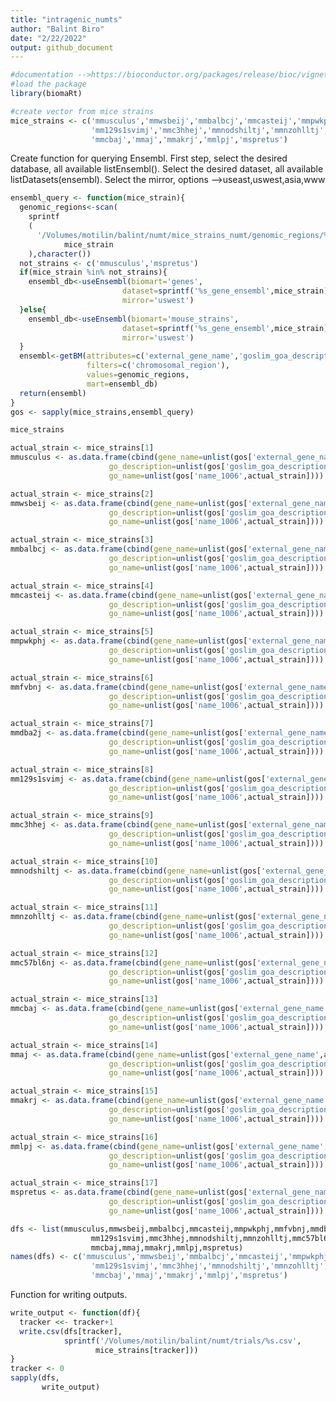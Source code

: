 ```yaml
---
title: "intragenic_numts"
author: "Balint Biro"
date: "2/22/2022"
output: github_document
---
```

```r
#documentation -->https://bioconductor.org/packages/release/bioc/vignettes/biomaRt/inst/doc/accessing_ensembl.html
#load the package
library(biomaRt)
```
```r
#create vector from mice strains
mice_strains <- c('mmusculus','mmwsbeij','mmbalbcj','mmcasteij','mmpwkphj','mmfvbnj','mmdba2j',
                  'mm129s1svimj','mmc3hhej','mmnodshiltj','mmnzohlltj','mmc57bl6nj',
                  'mmcbaj','mmaj','mmakrj','mmlpj','mspretus')
```
Create function for querying Ensembl.
First step, select the desired database, all available listEnsembl().
Select the desired dataset, all available listDatasets(ensembl).
Select the mirror, options -->useast,uswest,asia,www
```r
ensembl_query <- function(mice_strain){
  genomic_regions<-scan(
    sprintf
    (
      '/Volumes/motilin/balint/numt/mice_strains_numt/genomic_regions/%s_gene_ensembl.txt',
            mice_strain
    ),character())
  not_strains <- c('mmusculus','mspretus')
  if(mice_strain %in% not_strains){
    ensembl_db<-useEnsembl(biomart='genes',
                         dataset=sprintf('%s_gene_ensembl',mice_strain),
                         mirror='uswest')
  }else{
    ensembl_db<-useEnsembl(biomart='mouse_strains',
                         dataset=sprintf('%s_gene_ensembl',mice_strain),
                         mirror='uswest')
  }
  ensembl<-getBM(attributes=c('external_gene_name','goslim_goa_description','name_1006'),
                 filters=c('chromosomal_region'),
                 values=genomic_regions,
                 mart=ensembl_db)
  return(ensembl)
}
gos <- sapply(mice_strains,ensembl_query)
```
```r
mice_strains
```

```r
actual_strain <- mice_strains[1]
mmusculus <- as.data.frame(cbind(gene_name=unlist(gos['external_gene_name',actual_strain]),
                      go_description=unlist(gos['goslim_goa_description',actual_strain]),
                      go_name=unlist(gos['name_1006',actual_strain])))

actual_strain <- mice_strains[2]
mmwsbeij <- as.data.frame(cbind(gene_name=unlist(gos['external_gene_name',actual_strain]),
                      go_description=unlist(gos['goslim_goa_description',actual_strain]),
                      go_name=unlist(gos['name_1006',actual_strain])))

actual_strain <- mice_strains[3]
mmbalbcj <- as.data.frame(cbind(gene_name=unlist(gos['external_gene_name',actual_strain]),
                      go_description=unlist(gos['goslim_goa_description',actual_strain]),
                      go_name=unlist(gos['name_1006',actual_strain])))

actual_strain <- mice_strains[4]
mmcasteij <- as.data.frame(cbind(gene_name=unlist(gos['external_gene_name',actual_strain]),
                      go_description=unlist(gos['goslim_goa_description',actual_strain]),
                      go_name=unlist(gos['name_1006',actual_strain])))

actual_strain <- mice_strains[5]
mmpwkphj <- as.data.frame(cbind(gene_name=unlist(gos['external_gene_name',actual_strain]),
                      go_description=unlist(gos['goslim_goa_description',actual_strain]),
                      go_name=unlist(gos['name_1006',actual_strain])))

actual_strain <- mice_strains[6]
mmfvbnj <- as.data.frame(cbind(gene_name=unlist(gos['external_gene_name',actual_strain]),
                      go_description=unlist(gos['goslim_goa_description',actual_strain]),
                      go_name=unlist(gos['name_1006',actual_strain])))

actual_strain <- mice_strains[7]
mmdba2j <- as.data.frame(cbind(gene_name=unlist(gos['external_gene_name',actual_strain]),
                      go_description=unlist(gos['goslim_goa_description',actual_strain]),
                      go_name=unlist(gos['name_1006',actual_strain])))

actual_strain <- mice_strains[8]
mm129s1svimj <- as.data.frame(cbind(gene_name=unlist(gos['external_gene_name',actual_strain]),
                      go_description=unlist(gos['goslim_goa_description',actual_strain]),
                      go_name=unlist(gos['name_1006',actual_strain])))

actual_strain <- mice_strains[9]
mmc3hhej <- as.data.frame(cbind(gene_name=unlist(gos['external_gene_name',actual_strain]),
                      go_description=unlist(gos['goslim_goa_description',actual_strain]),
                      go_name=unlist(gos['name_1006',actual_strain])))

actual_strain <- mice_strains[10]
mmnodshiltj <- as.data.frame(cbind(gene_name=unlist(gos['external_gene_name',actual_strain]),
                      go_description=unlist(gos['goslim_goa_description',actual_strain]),
                      go_name=unlist(gos['name_1006',actual_strain])))

actual_strain <- mice_strains[11]
mmnzohlltj <- as.data.frame(cbind(gene_name=unlist(gos['external_gene_name',actual_strain]),
                      go_description=unlist(gos['goslim_goa_description',actual_strain]),
                      go_name=unlist(gos['name_1006',actual_strain])))

actual_strain <- mice_strains[12]
mmc57bl6nj <- as.data.frame(cbind(gene_name=unlist(gos['external_gene_name',actual_strain]),
                      go_description=unlist(gos['goslim_goa_description',actual_strain]),
                      go_name=unlist(gos['name_1006',actual_strain])))

actual_strain <- mice_strains[13]
mmcbaj <- as.data.frame(cbind(gene_name=unlist(gos['external_gene_name',actual_strain]),
                      go_description=unlist(gos['goslim_goa_description',actual_strain]),
                      go_name=unlist(gos['name_1006',actual_strain])))

actual_strain <- mice_strains[14]
mmaj <- as.data.frame(cbind(gene_name=unlist(gos['external_gene_name',actual_strain]),
                      go_description=unlist(gos['goslim_goa_description',actual_strain]),
                      go_name=unlist(gos['name_1006',actual_strain])))

actual_strain <- mice_strains[15]
mmakrj <- as.data.frame(cbind(gene_name=unlist(gos['external_gene_name',actual_strain]),
                      go_description=unlist(gos['goslim_goa_description',actual_strain]),
                      go_name=unlist(gos['name_1006',actual_strain])))

actual_strain <- mice_strains[16]
mmlpj <- as.data.frame(cbind(gene_name=unlist(gos['external_gene_name',actual_strain]),
                      go_description=unlist(gos['goslim_goa_description',actual_strain]),
                      go_name=unlist(gos['name_1006',actual_strain])))

actual_strain <- mice_strains[17]
mspretus <- as.data.frame(cbind(gene_name=unlist(gos['external_gene_name',actual_strain]),
                      go_description=unlist(gos['goslim_goa_description',actual_strain]),
                      go_name=unlist(gos['name_1006',actual_strain])))
```

```r
dfs <- list(mmusculus,mmwsbeij,mmbalbcj,mmcasteij,mmpwkphj,mmfvbnj,mmdba2j,
                  mm129s1svimj,mmc3hhej,mmnodshiltj,mmnzohlltj,mmc57bl6nj,
                  mmcbaj,mmaj,mmakrj,mmlpj,mspretus)
names(dfs) <- c('mmusculus','mmwsbeij','mmbalbcj','mmcasteij','mmpwkphj','mmfvbnj','mmdba2j',
                  'mm129s1svimj','mmc3hhej','mmnodshiltj','mmnzohlltj','mmc57bl6nj',
                  'mmcbaj','mmaj','mmakrj','mmlpj','mspretus')
```
Function for writing outputs.
```r
write_output <- function(df){
  tracker <<- tracker+1
  write.csv(dfs[tracker],
            sprintf('/Volumes/motilin/balint/numt/trials/%s.csv',
                   mice_strains[tracker]))
}
tracker <- 0
sapply(dfs,
       write_output)
```